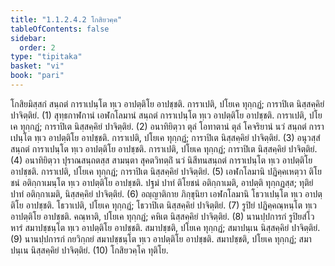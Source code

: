 ```yaml
---
title: "1.1.2.4.2 โกสิยวคฺค"
tableOfContents: false
sidebar:
  order: 2
type: "tipitaka"
basket: "vi"
book: "pari"
---
```



<DynamicBreadcrumb />

<Division number="163" book="pari">

<Paragraph number="363" book="pari">
โกสิยมิสฺสกํ สนฺถตํ การาเปนฺโต ทฺเว อาปตฺติโย อาปชฺชติ. การาเปติ, ปโยเค ทุกฺกฏํ; การาปิเต นิสฺสคฺคิยํ ปาจิตฺติยํ. (1)
</Paragraph>

<Paragraph number="364" book="pari">
สุทฺธกาฬกานํ เอฬกโลมานํ สนฺถตํ การาเปนฺโต ทฺเว อาปตฺติโย อาปชฺชติ. การาเปติ, ปโยเค ทุกฺกฏํ; การาปิเต นิสฺสคฺคิยํ ปาจิตฺติยํ. (2)
</Paragraph>

<Paragraph number="365" book="pari">
อนาทิยิตฺวา ตุลํ โอทาตานํ ตุลํ โคจริยานํ นวํ สนฺถตํ การาเปนฺโต ทฺเว อาปตฺติโย อาปชฺชติ. การาเปติ, ปโยเค ทุกฺกฏํ; การาปิเต นิสฺสคฺคิยํ ปาจิตฺติยํ. (3)
</Paragraph>

<Paragraph number="366" book="pari">
อนุวสฺสํ สนฺถตํ การาเปนฺโต ทฺเว อาปตฺติโย อาปชฺชติ. การาเปติ, ปโยเค ทุกฺกฏํ; การาปิเต นิสฺสคฺคิยํ ปาจิตฺติยํ. (4)
</Paragraph>

<Paragraph number="367" book="pari">
อนาทิยิตฺวา ปุราณสนฺถตสฺส สามนฺตา สุคตวิทตฺถิํ นวํ นิสีทนสนฺถตํ การาเปนฺโต ทฺเว อาปตฺติโย อาปชฺชติ. การาเปติ, ปโยเค ทุกฺกฏํ; การาปิเต นิสฺสคฺคิยํ ปาจิตฺติยํ. (5)
</Paragraph>

<Paragraph number="368" book="pari">
เอฬกโลมานิ ปฏิคฺคเหตฺวา ติโยชนํ อติกฺกาเมนฺโต ทฺเว อาปตฺติโย อาปชฺชติ. ปฐมํ ปาทํ ติโยชนํ อติกฺกาเมติ, อาปตฺติ ทุกฺกฏสฺส; ทุติยํ ปาทํ อติกฺกาเมติ, นิสฺสคฺคิยํ ปาจิตฺติยํ. (6)
</Paragraph>

<Paragraph number="369" book="pari">
อญฺญาติกาย ภิกฺขุนิยา เอฬกโลมานิ โธวาเปนฺโต ทฺเว อาปตฺติโย อาปชฺชติ. โธวาเปติ, ปโยเค ทุกฺกฏํ; โธวาปิเต นิสฺสคฺคิยํ ปาจิตฺติยํ. (7)
</Paragraph>

<Paragraph number="370" book="pari">
รูปิยํ ปฏิคฺคณฺหนฺโต ทฺเว อาปตฺติโย อาปชฺชติ. คณฺหาติ, ปโยเค ทุกฺกฏํ; คหิเต นิสฺสคฺคิยํ ปาจิตฺติยํ. (8)
</Paragraph>

<Paragraph number="371" book="pari">
นานปฺปการกํ รูปิยสํโวหารํ สมาปชฺชนฺโต ทฺเว อาปตฺติโย อาปชฺชติ. สมาปชฺชติ, ปโยเค ทุกฺกฏํ; สมาปนฺเน นิสฺสคฺคิยํ ปาจิตฺติยํ. (9)
</Paragraph>

<Paragraph number="372" book="pari">
นานปฺปการกํ กยวิกฺกยํ สมาปชฺชนฺโต ทฺเว อาปตฺติโย อาปชฺชติ. สมาปชฺชติ, ปโยเค ทุกฺกฏํ; สมาปนฺเน นิสฺสคฺคิยํ ปาจิตฺติยํ. (10)

</Paragraph>
</Division>

<Paragraph number="373" type="center" book="pari">
โกสิยวคฺโค ทุติโย.
</Paragraph>